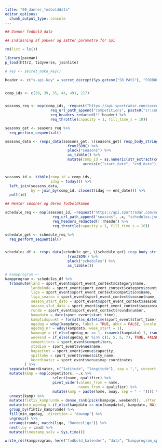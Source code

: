 ```yaml
---
title: "00_danner_fodbolddata"
editor_options: 
  chunk_output_type: console
---
```



```r
## Danner fodbold data

## Indlæsning af pakker og sætter parametre for api

rm(list = ls())

library(pacman)
p_load(httr2, tidyverse, jsonlite)

# key <- secret_make_key()

header <- c("x-api-key" = secret_decrypt(Sys.getenv("SR_PASS"), "FODBOLD_KEY"))


comp_ids <- c(38, 39, 35, 44, 491, 217)


seasons_req <- map(comp_ids, ~request("https://api.sportradar.com/soccer/trial/v4/en/") %>% 
                     req_url_path_append("competitions", paste0("sr:competition:", .x), "seasons.json") %>% 
                     req_headers_redacted(!!!header) %>% 
                     req_throttle(capacity = 1, fill_time_s = 10))

seasons_get <- seasons_req %>% 
  req_perform_sequential()

seasons_data <- resps_data(seasons_get, \(seasons_get) resp_body_string(seasons_get) %>% 
                             fromJSON() %>% 
                             pluck("seasons") %>% 
                             as_tibble() %>% 
                             mutate(comp_id = as.numeric(str_extract(competition_id, "\\d+")),
                                    across(c("start_date", "end_date"), date)))


seasons_id <- tibble(comp_id = comp_ids,
                     idag = today()) %>% 
  left_join(seasons_data,
            by = join_by(comp_id, closest(idag <= end_date))) %>% 
  pull(id)

## Henter sæsoner og deres fodboldkampe

schedule_req <- map(seasons_id, ~request("https://api.sportradar.com/soccer/trial/v4/en/") %>% 
                      req_url_path_append("seasons", .x, "schedules.json") %>% 
                      req_headers_redacted(!!!header) %>% 
                      req_throttle(capacity = 1, fill_time_s = 10))

schedule_get <- schedule_req %>% 
  req_perform_sequential()


schedules_df <- resps_data(schedule_get, \(schedule_get) resp_body_string(schedule_get) %>% 
                             fromJSON() %>% 
                             pluck("schedules") %>% 
                             as_tibble())

# kampprogram <- 
kampprogram <- schedules_df %>% 
  transmute(land = sport_event$sport_event_context$category$name,
            landekode = sport_event$sport_event_context$category$country_code,
            liga = sport_event$sport_event_context$competition$name,
            liga_season = sport_event$sport_event_context$season$name,
            season_start_dato = sport_event$sport_event_context$season$start_date,
            season_slut_dato = sport_event$sport_event_context$season$end_date,
            runde = sport_event$sport_event_context$round$number,
            kampdato = date(sport_event$start_time),
            kamptidspunkt = format(as_datetime(sport_event$start_time), "%H:%M"),
            ugedag = wday(kampdato, label = TRUE, abbr = FALSE, locale = "da_DK.UTF-8", week_start = 1),
            ugedag_nr = wday(kampdato, week_start = 1),
            kampuge = if_else(ugedag_nr == 1, isoweek(kampdato)-1, isoweek(kampdato)),
            weekend = if_else(ugedag_nr %in% c(1, 5, 6, 7), TRUE, FALSE),
            competitors = sport_event$competitors,
            stadion = sport_event$venue$name,
            kapacitet = sport_event$venue$capacity,
            spilleby = sport_event$venue$city_name,
            koordinater = sport_event$venue$map_coordinates
         ) %>% 
  separate(koordinater, c("latitude", "longitude"), sep = ",", convert = TRUE) %>% 
  mutate(kamp = map(competitors, ~.x %>% 
                      select(name, qualifier) %>% 
                      pivot_wider(values_from = name,
                                  names_from = qualifier) %>% 
                      mutate(kamp = paste(home, away, sep = " - ")))) %>% 
  unnest(kamp) %>% 
  mutate(fiktiv_kamprunde = dense_rank(pick(kampuge, weekend)), .after = "weekend") %>% 
  mutate(min_ugedag = if_else(kampdato == min(kampdato), kampdato, NA), .by = fiktiv_kamprunde) %>% 
  group_by(fiktiv_kamprunde) %>%
  fill(min_ugedag, .direction = "downup") %>% 
  ungroup() %>% 
  arrange(runde, match(liga, "Bundesliga")) %>% 
  nest(.by = land) %>% 
  mutate(timestamp_selv = Sys.time())

write_rds(kampprogram, here("fodbold_kalender", "data", "kampprogram_sportradar.rds"))

```

